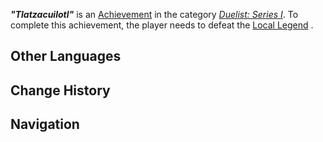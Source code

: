 {{Achievement Infobox
|title        = "Tlatzacuilotl"
|id           = 82238
|order id     = 2238
|category     = Duelist: Series I
|description  = Defeat Local Legend: Tlatzacuilotl.
|requirements = 
|primogems    = 5
|tracking     = 
|topic        = Local Legend;Nightsoul Totem;Tepetlisaurus Warrior: Rockbreaker Blade
|quest        = 
|hidden       = 
|set          = "Tlatzacuilotl" (Achievement)
|tier         = 1
|tiers_total  = 3
}}
'''''"Tlatzacuilotl"''''' is an [[Achievement]] in the category ''[[Duelist: Series I]]''. To complete this achievement, the player needs to defeat the [[Local Legend]] {{Enemy|Tepetlisaurus Warrior: Rockbreaker Blade|text="Tlatzacuilotl" — Explorer of the Golden City}}.
<!--
==Gameplay Notes==
<gallery>
Achievement Tlatzacuilotl Location.png|Map Location
Achievement Tlatzacuilotl Location Context.png|Location Context
</gallery>
-->
==Other Languages==
{{Transclude|"Tlatzacuilotl" (Achievement)|Other Languages}}

==Change History==
{{Change History|5.0}}

==Navigation==
{{Achievement Navbox}}